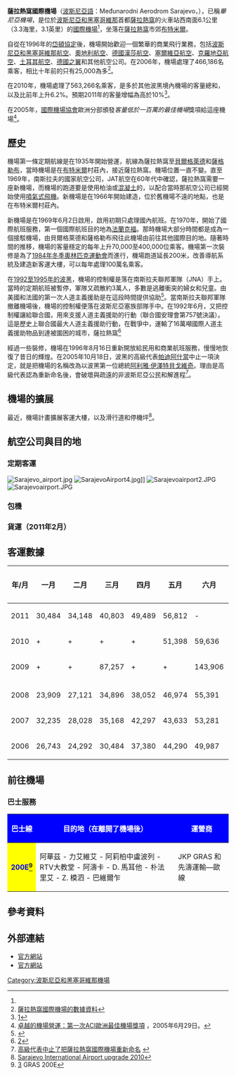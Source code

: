 {{Airport infobox
| airport_name     = 薩拉熱窩國際機場<br>Sarajevo International Airport
| nativename       = Međunarodni Aerodrom Sarajevo
| photo            = Međunarodni aerodrom Sarajevo.JPG
| type             = 民用
| run by           = 波斯尼亞和黑塞哥維那民航總局（BHDCA）
| city             = [[波斯尼亞和黑塞哥維那|波斯尼亞和黑塞哥維那]][[薩拉熱窩|薩拉熱窩]]
| distance_to_city = 6.1公里（3.3海里，3.1英里）
| hub              = 
| website          = [http://www.sarajevo-airport.ba/?lang=eng]
| IATA             = SJJ
| ICAO             = LQSA
| location         = [[波斯尼亞和黑塞哥維那|波斯尼亞和黑塞哥維那]][[布特米爾|布特米爾]]
| coordinates      = {{Coord|43|49|29|N|18|19|53|E|type:airport_region:BA-09|display=inline,title|name=薩拉熱窩國際機場}}
| elevation        = 521米（1,728英尺）
| runway1_heading  = 12/30
| runway1_feet     = 8,530
| runway1_meter    = 2,600
| runway1_surface  = [[柏油|柏油]]
| stat_year        = 2016至2019年
| stat1-header     = 2019年
| stat1-data       = 1,143,680
| stat2-header     = 2018年
| stat2-data       = 1,046,635
| stat3-header     = 2017年
| stat3-data       = 957,971
| stat4-header     = 2016年
| stat4-data       = 838,966
| footnotes        = 來源（包括數據）：波黑[[公開航空資訊|AIP]]於[[歐管|歐管]]<ref name="AIP">[http://www.ead.eurocontrol.int/publicuser/protect/pu/main.jsp EAD基本]</ref>
}}
'''薩拉熱窩國際機場'''（[[波斯尼亞語|波斯尼亞語]]：Međunarodni Aerodrom Sarajevo，{{Airport codes|SJJ|LQSA}}），已稱''畢尼亞機場''，是位於[[波斯尼亞和黑塞哥維那|波斯尼亞和黑塞哥維那]]首都[[薩拉熱窩|薩拉熱窩]]的火車站西南面6.1公里（3.3海里，3.1英里）的[[國際機場|國際機場]]<ref name="AIP"/>，坐落在[[薩拉熱窩|薩拉熱窩]]市郊[[布特米爾|布特米爾]]。

自從在1996年的[[岱頓協定|岱頓協定]]後，機場開始歡迎一個繁華的商業飛行業務，包括[[波斯尼亞和黑塞哥維那航空|波斯尼亞和黑塞哥維那航空]]、[[奧地利航空|奧地利航空]]、[[德國漢莎航空|德國漢莎航空]]、[[塞爾維亞航空|塞爾維亞航空]]、[[克羅地亞航空|克羅地亞航空]]、[[土耳其航空|土耳其航空]]、[[德國之翼|德國之翼]]和其他航空公司。在2006年，機場處理了466,186名乘客，相比十年前的只有25,000為多<ref>[https://archive.is/20120526195838/www.fortunecity.com/oasis/tropicana/533/statistic.htm 薩拉熱窩國際機場的數據資料]</ref>。

在2010年，機場處理了563,266名乘客，是多於其他波黑境內機場的客量總和，以及比前年上升6.2%。預期2011年的客量增幅為高於10%<ref>[https://web.archive.org/web/20000901012741/http://www.fortunecity.com/oasis/tropicana/533/]</ref>。

在2005年，[[國際機場協會|國際機場協會]]歐洲分部頒發''客量低於一百萬的最佳機場''獎項給這座機場<ref>[http://www.aci-europe.org/upload/Excellence%20in%20airport%20operations%20-%201st%20ACI%20EUROPE%20Best%20Airport%20Awards.pdf 卓越的機場營運：第一次ACI歐洲最佳機場獎項] {{webarchive|url=https://web.archive.org/web/20060923224953/http://www.aci-europe.org/upload/Excellence%20in%20airport%20operations%20-%201st%20ACI%20EUROPE%20Best%20Airport%20Awards.pdf |date=2006-09-23 }}，2005年6月29日。</ref>。

==歷史==
機場第一條定期航線是在1935年開始營運，航線為薩拉熱窩至[[貝爾格萊德|貝爾格萊德]]和[[薩格勒布|薩格勒布]]，當時機場是在[[布特米爾|布特米爾]]村莊內，接近薩拉熱窩。機場位置一直不變。直至1969年，南斯拉夫的國家航空公司，JAT航空在60年代中確認，薩拉熱窩需要一座新機場，而機場的跑道要是使用柏油或[[混凝土|混凝土]]的，以配合當時那航空公司已經開始使用[[噴氣式飛機|噴氣式飛機]]。新機場是在1966年開始建造，位於舊機場不遠的地點，也是在布特米爾村莊內。

新機場是在1969年6月2日啟用，啟用初期只處理國內航班。在1970年，開始了國際航班服務，第一個國際航班目的地為[[法蘭克福|法蘭克福]]。那時機場大部分時間都是成為一個接駁機場，由貝爾格萊德和薩格勒布飛往此機場由前往其他國際目的地。隨著時間的推移，機場的客量穩定的每年上升70,000至400,000位乘客。機場第一次裝修是為了[[1984年冬季奧林匹克運動會|1984年冬季奧林匹克運動會]]而進行，機場跑道延長200米，改善導航系統及建造新客運大樓，可以每年處理100萬名乘客。

在[[波斯尼亞戰爭|1992至1995年的波黑]]，機場的控制權是落在南斯拉夫聯邦軍隊（JNA）手上。當時的定期航班被暫停，軍隊又疏散約3萬人，多數是逃離衝突的婦女和兒童。由美國和法國的第一次人道主義援助是在這段時間提供協助<ref name="Two Days Till Peace - A Sarajevo Airport Story">{{Cite web |url=http://twodaystillpeace.com/book.html |title=存档副本 |accessdate=2011-07-07 |archive-date=2011-08-31 |archive-url=https://web.archive.org/web/20110831162049/http://twodaystillpeace.com/book.html |dead-url=no }}</ref>。當南斯拉夫聯邦軍隊撤離機場後，機場的控制權便落在波斯尼亞塞族部隊手中。在1992年6月，又把控制權讓給聯合國，用來支援人道主義援助的行動（聯合國安理會第757號決議）。這是歷史上聯合國最大人道主義援助行動，在戰爭中，運輸了16萬噸國際人道主義援助物品到達被圍困的城市，薩拉熱窩<ref name="Two Days Till Peace - A Sarajevo Airport Story">[http://twodaystillpeace.com/book.html]</ref>

經過一些裝修，機場在1996年8月16日重新開放給民用和商業航班服務，慢慢地恢復了昔日的輝煌。在2005年10月18日，波黑的高級代表[[帕迪阿什當|帕迪阿什當]]中止一項決定，就是把機場的名稱改為以波黑第一位總統[[阿利雅·伊澤特貝戈維奇|阿利雅·伊澤特貝戈維奇]]。理由是高級代表認為重新命名後，會破壞與疏遠的非波斯尼亞公民和解進程<ref>[http://www.ohr.int/ohr-dept/presso/pressr/default.asp?content_id=35695 高級代表中止了把薩拉熱窩國際機場重新命名] {{webarchive|url=https://web.archive.org/web/20070926234242/http://www.ohr.int/ohr-dept/presso/pressr/default.asp?content_id=35695 |date=2007-09-26 }}</ref>。
==機場的擴展==
最近，機場計畫擴展客運大樓，以及滑行道和停機坪<ref>[http://www.khl.com/news/detail/item55324/Sarajevo-International-Airport-upgrade/ Sarajevo International Airport upgrade 2010]</ref>。
==航空公司與目的地==
===定期客運===
[[File:Sarajevo_airport.jpg|thumb]]
[[Image:SarajevoAirport4.jpg|thumb]]]]
[[Image:Sarajevoairport2.JPG|thumb]]
[[Image:Sarajevoairport.JPG|thumb]]
{{Airport-dest-list
|{{flagicon|HRV}} [[克羅地亞航空|克羅地亞航空]]| [[薩格勒布機場|薩格勒布]]
|{{flagicon|SRB}} [[塞爾維亞航空|塞爾維亞航空]]| [[貝爾格勒尼古拉·特斯拉機場|貝爾格萊德]]
|{{flagicon|SLO}} [[亞德里亞航空|亞德里亞航空]]| [[盧布爾雅那約熱·普奇尼克機場|盧布爾雅那]]
|{{flagicon|HUN}} [[維茲航空|維茲航空]]| [[布達佩斯李斯特·費倫茨國際機場|布達佩斯]]
|{{flagicon|AUT}} [[奧地利航空|奧地利航空]]| [[維也納國際機場|維也納]]
|{{flagicon|GER}} [[漢莎航空|漢莎航空]]| [[慕尼黑機場|慕尼黑]]
|{{flagicon|GER}} [[歐洲之翼|歐洲之翼]]| [[科隆/波恩機場|科隆/波恩]]、[[斯圖加特機場|斯圖加特]]、[[杜塞爾多夫機場|杜塞爾多夫]]（2017年11月2日開辦）
|{{flagicon|CHE}} [[瑞士國際航空|瑞士國際航空]]| 季節性：[[蘇黎世機場|蘇黎世]]
|{{flagicon|BEL}} [[比利時途易航空|比利時途易航空]]| 季節性：[[布魯塞爾南部-沙勒羅瓦機場|布魯塞爾-沙勒羅瓦]]
|{{nowrap|{{flagicon|DNK}}{{flagicon|NOR}}{{flagicon|SWE}} [[北歐航空|北歐航空]]}}|季節性：[[哥本哈根機場|哥本哈根]]（2018年3月24日開辦）
|{{flagicon|NOR}} [[挪威航空|挪威航空]]| [[斯德哥爾摩-阿蘭達機場|斯德哥爾摩-阿蘭達]]、[[奧斯陸加勒穆恩機場|奧斯陸-加勒穆恩]]；季節性：[[哥本哈根機場|哥本哈根]]
|{{flagicon|TUR}} [[土耳其航空|土耳其航空]]| [[阿塔圖克國際機場|伊斯坦布爾-阿塔圖爾克]]
|{{flagicon|TUR}} [[飛馬航空|飛馬航空]]| [[薩比哈·格克琴國際機場|伊斯坦布爾-薩比哈·格克琴]]
|{{flagicon|QAT}} [[卡塔爾航空|卡塔爾航空]]| [[哈馬德國際機場|多哈]]
|{{flagicon|UAE}} [[阿拉伯航空|阿拉伯航空]]| 季節性：[[沙迦國際機場|沙迦]]
|{{flagicon|UAE}} [[迪拜航空|迪拜航空]]| [[迪拜國際機場|迪拜]]
}}
===包機===
{{Airport-dest-list
|[[哥爾頓航空|哥爾頓航空]]|'''季節性：''' 安塔利亞
|[[中東航空|中東航空]]|'''季節性：''' 貝魯特
|[[努維爾航空|努維爾航空]]|'''季節性：''' 莫納斯提爾<br> '''朝聖季節性：''' 吉達、梅地那
|[[天空航空_(土耳其)|天空航空 (土耳其)]]|'''季節性：''' 安塔利亞
|[[順風航空|順風航空]]|'''季節性：''' 安塔利亞
|[[突尼斯航空|突尼斯航空]]|'''季節性：''' 莫納斯提爾
}}

===貨運（2011年2月）===
{{Airport-dest-list
|[[伊卡航空|伊卡航空]]| 安科納
|[[索林航空|索林航空]]| 貝爾格萊德
}}

==客運數據==
{| class="wikitable"
|-
! '''年/月'''
! 一月
! 二月
! 三月
! 四月
! 五月
! 六月
! 七月
! 八月
! 九月
! 十月
! 十一月
! 十二月
! 總數
|- 2 200 100
|-
| 2011
| 30,484
| 34,148
| 40,803
| 49,489
| 56,812
| -
| -
| -
| -
| -
| -
| -
| '''211,736''' 
|-
| 2010
| +
| +
| +
| +
| 51,398
| 59,636
| 72,615
| 60,475
| 54,753
| 51,137
| 40,912
| -
| '''563,266''' 
|-
| 2009
| +
| +
| 87,257
| +
| +
| 143,906
| +
| +
| 177,762
| +
| +
| 121,427
| '''530,391
|-
|-
| 2008
| 23,909
| 27,121
| 34,896
| 38,052
| 46,974
| 55,391
| 62,524
| 61,560
| 42,752
| 46,094
| 34,089
| 32,913
| '''506,398''' 
|-
| 2007
| 32,235
| 28,028
| 35,168
| 42,297
| 43,633
| 53,281
| 59,436
| 57,381
| 45,113
| 43,980
| 31,952
| 32,735
| '''505,269''' 
|-
| 2006
| 26,743
| 24,292
| 30,484
| 37,380
| 44,290
| 49,987
| 56,504
| 54,811
| 45,394
| 38,690
| 28,166
| 29,287
| '''466,186'''
|}
==前往機場==
===巴士服務===
<div style='text-align: center;'> 
{| border="3" cellpadding="8" cellspacing="1" 
! style="background-color:blue;color:white;text-align:center;font-weight:bold" |巴士線 !! style="background-color:blue;color:white;text-align:center;font-weight:bold" |目的地（在離開了機場後） !! style="background-color:blue;color:white;text-align:center;font-weight:bold" | 運營商
|-
| style="background-color:yellow;color:blue;text-align:center;font-weight:bold" | 200E<ref>[http://www.gras.ba/bs/attachments/article/177/Lin%20200e%20BA%C5%A0%C4%8CAR%C5%A0IJA%20(Bezistan)%20-%20AERODROM%20SARAJEVO.pdf] {{Wayback|url=http://www.gras.ba/bs/attachments/article/177/Lin%20200e%20BA%C5%A0%C4%8CAR%C5%A0IJA%20(Bezistan)%20-%20AERODROM%20SARAJEVO.pdf |date=20120418224016 }} GRAS 200E</ref> || 阿華茲 - 力艾維艾 - 阿莉柏中盧波列 - RTV大教堂 - 阿濤卡 - D. 馬耳他 - 朴法里艾 - Z. 模泗 - 巴維爾乍|| JKP GRAS 和 先濤運輸—歐線
|}
</div>

==參考資料==
{{Reflist}}

==外部連結==
{{Portal box|航空}}
*[http://www.sarajevo-airport.ba/?lang=eng 官方網站]{{en}}
*[http://www.sarajevo-airport.ba/ 官方網站] {{bs icon}}

[[Category:波斯尼亞和黑塞哥維那機場|Category:波斯尼亞和黑塞哥維那機場]]